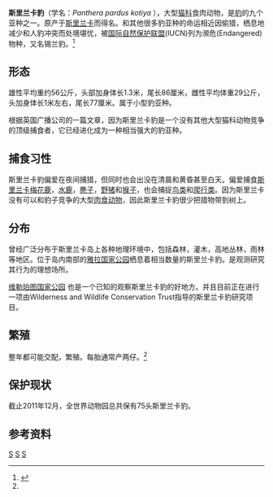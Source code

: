 {{Infraspeciesbox
| genus = Panthera
| species = pardus
| subspecies = kotiya
| authority = [[Paules_Edward_Pieris_Deraniyagala|Deraniyagala]], 1956
| status = EN
| status_system = iucn3.1
| trend = down
| image = SriLankaLeopard-ZOO-Jihlava.jpg
| range_map = Srilankan_leopard_range.jpg
| range_map_caption =  种群分布
}}

'''斯里兰卡豹'''（学名：''Panthera pardus kotiya'' ），大型[[猫科|猫科]]食肉动物，是[[豹|豹]]的九个亚种之一。原产于[[斯里兰卡|斯里兰卡]]而得名。和其他很多豹亚种的命运相近因偷猎，栖息地减少和人豹冲突而处境堪忧，被[[国际自然保护联盟|国际自然保护联盟]](IUCN)列为濒危(Endangered)物种，又名锡兰豹。<ref name = slp>{{cite web | title = 斯里兰卡豹物种介绍 | url = http://www.iltaw.com/animals_detail_type_introduction_id_49 | language = zh-hans | accessdate = 2014-02-15 | archive-date = 2014-02-21 | archive-url = https://web.archive.org/web/20140221221406/http://www.iltaw.com/animals_detail_type_introduction_id_49 | dead-url = no }}</ref>

==形态==
雄性平均重约56公斤，头部加身体长1.3米，尾长86厘米，雌性平均体重29公斤，头加身体长1米左右，尾长77厘米。属于小型豹亚种。

根据英国广播公司的一篇文章，因为斯里兰卡豹是一个没有其他大型猫科动物竞争的顶级捕食者，它已经进化成为一种相当强大的豹亚种。

== 捕食习性 ==
斯里兰卡豹偏爱在夜间捕猎，但同时也会出没在清晨和黄昏甚至白天。偏爱捕食[[斯里兰卡梅花鹿|斯里兰卡梅花鹿]]，[[水鹿|水鹿]]，[[麂|麂子]]，[[野猪|野猪]]和[[猴子|猴子]]，也会捕捉[[鸟类|鸟类]]和[[爬行类|爬行类]]。因为斯里兰卡没有可以和豹子竞争的大型[[肉食动物|肉食动物]]，因此斯里兰卡豹很少把猎物带到树上。

==分布==
曾经广泛分布于斯里兰卡岛上各种地理环境中，包括森林，灌木，高地丛林，雨林等地区。位于岛内南部的[[雅拉国家公园|雅拉国家公园]]栖息着相当数量的斯里兰卡豹。是观测研究其行为的理想场所。

[http://www.wilpattunationalpark.com 维勒珀图国家公园] {{Wayback|url=http://www.wilpattunationalpark.com/ |date=20200220110249 }}也是一个已知的观察斯里兰卡豹的好地方。并且目前正在进行一项由Wilderness and Wildlife Conservation Trust指导的斯里兰卡豹研究项目。

==繁殖==
整年都可能交配，繁殖。每胎通常产两仔。<ref name = slp/>

==保护现状==
截止2011年12月，全世界动物园总共保有75头斯里兰卡豹。

== 参考资料 ==
{{reflist}}
{{Taxonbar}}
[[分类:中国国家一级保护动物|S]]
[[分类:豹属|S]]
[[分类:豹|S]]